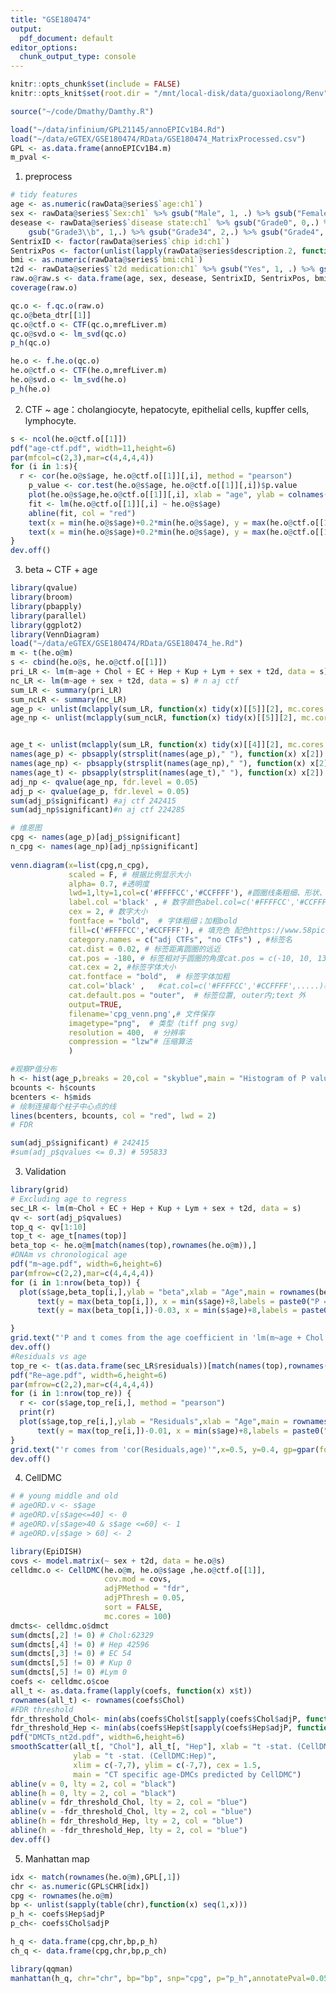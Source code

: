 ```yaml
---
title: "GSE180474"
output:
  pdf_document: default
editor_options: 
  chunk_output_type: console
---
```


```r
knitr::opts_chunk$set(include = FALSE)
knitr::opts_knit$set(root.dir = "/mnt/local-disk/data/guoxiaolong/Renv")
```

```r
source("~/code/Dmathy/Damthy.R")
```

```r
load("~/data/infinium/GPL21145/annoEPICv1B4.Rd")
load("~/data/eGTEX/GSE180474/RData/GSE180474_MatrixProcessed.csv")
GPL <- as.data.frame(annoEPICv1B4.m)
m_pval <- 
```

1.  preprocess

```r
# tidy features
age <- as.numeric(rawData@series$`age:ch1`)
sex <- rawData@series$`Sex:ch1` %>% gsub("Male", 1, .) %>% gsub("Female", 0, .) %>% as.numeric()
desease <- rawData@series$`disease state:ch1` %>% gsub("Grade0", 0,.) %>%
    gsub("Grade3\\b", 1,.) %>% gsub("Grade34", 2,.) %>% gsub("Grade4", 3,.) %>% as.numeric()
SentrixID <- factor(rawData@series$`chip id:ch1`)
SentrixPos <- factor(unlist(lapply(rawData@series$description.2, function(x) {strsplit(x,"_")[[1]][2]})))
bmi <- as.numeric(rawData@series$`bmi:ch1`)
t2d <- rawData@series$`t2d medication:ch1` %>% gsub("Yes", 1, .) %>% gsub("No", 0, .) %>% as.numeric()
raw.o@raw.s <- data.frame(age, sex, desease, SentrixID, SentrixPos, bmi, t2d)
coverage(raw.o)
```

```r
qc.o <- f.qc.o(raw.o)
qc.o@beta_dtr[[1]]
qc.o@ctf.o <- CTF(qc.o,mrefLiver.m)
qc.o@svd.o <- lm_svd(qc.o)
p_h(qc.o)
```

```r
he.o <- f.he.o(qc.o)
he.o@ctf.o <- CTF(he.o,mrefLiver.m)
he.o@svd.o <- lm_svd(he.o)
p_h(he.o)
```

2.  CTF \~ age：cholangiocyte, hepatocyte, epithelial cells, kupffer cells, lymphocyte.

```r
s <- ncol(he.o@ctf.o[[1]])
pdf("age-ctf.pdf", width=11,height=6)
par(mfcol=c(2,3),mar=c(4,4,4,4))
for (i in 1:s){
  r <- cor(he.o@s$age, he.o@ctf.o[[1]][,i], method = "pearson")
    p_value <- cor.test(he.o@s$age, he.o@ctf.o[[1]][,i])$p.value
    plot(he.o@s$age,he.o@ctf.o[[1]][,i], xlab = "age", ylab = colnames(he.o@ctf.o[[1]])[i], pch = 16, col = "black", cex = 0.5)
    fit <- lm(he.o@ctf.o[[1]][,i] ~ he.o@s$age)
    abline(fit, col = "red")
    text(x = min(he.o@s$age)+0.2*min(he.o@s$age), y = max(he.o@ctf.o[[1]][,i]),labels = paste0("r=",format(r, digits = 3)),cex = 0.8)
    text(x = min(he.o@s$age)+0.2*min(he.o@s$age), y = max(he.o@ctf.o[[1]][,i]) - 0.1*(max(he.o@ctf.o[[1]][,i]) - min(he.o@ctf.o[[1]][,i])),cex = 0.8, labels = paste0("p=",format.pval(p_value,digits = 3)))
}
dev.off()

```

3.  beta \~ CTF + age

```r
library(qvalue)
library(broom)
library(pbapply)
library(parallel)
library(ggplot2)
library(VennDiagram)
load("~/data/eGTEX/GSE180474/RData/GSE180474_he.Rd")
m <- t(he.o@m)
s <- cbind(he.o@s, he.o@ctf.o[[1]])
pri_LR <- lm(m~age + Chol + EC + Hep + Kup + Lym + sex + t2d, data = s) #aj ctf
nc_LR <- lm(m~age + sex + t2d, data = s) # n aj ctf
sum_LR <- summary(pri_LR)
sum_ncLR <- summary(nc_LR)
age_p <- unlist(mclapply(sum_LR, function(x) tidy(x)[[5]][2], mc.cores = 100))
age_np <- unlist(mclapply(sum_ncLR, function(x) tidy(x)[[5]][2], mc.cores = 100))


age_t <- unlist(mclapply(sum_LR, function(x) tidy(x)[[4]][2], mc.cores = 100))
names(age_p) <- pbsapply(strsplit(names(age_p)," "), function(x) x[2])
names(age_np) <- pbsapply(strsplit(names(age_np)," "), function(x) x[2])
names(age_t) <- pbsapply(strsplit(names(age_t)," "), function(x) x[2])
adj_np <- qvalue(age_np, fdr.level = 0.05)
adj_p <- qvalue(age_p, fdr.level = 0.05)
sum(adj_p$significant) #aj ctf 242415
sum(adj_np$significant)#n aj ctf 224285

# 维恩图
cpg <- names(age_p)[adj_p$significant]
n_cpg <- names(age_np)[adj_np$significant]
 
venn.diagram(x=list(cpg,n_cpg),
             scaled = F, # 根据比例显示大小
             alpha= 0.7, #透明度
             lwd=1,lty=1,col=c('#FFFFCC','#CCFFFF'), #圆圈线条粗细、形状、颜色；1 实线, 2 虚线, blank无线条
             label.col ='black' , # 数字颜色abel.col=c('#FFFFCC','#CCFFFF',......)根据不同颜色显示数值颜色
             cex = 2, # 数字大小
             fontface = "bold",  # 字体粗细；加粗bold
             fill=c('#FFFFCC','#CCFFFF'), # 填充色 配色https://www.58pic.com/
             category.names = c("adj CTFs", "no CTFs") , #标签名
             cat.dist = 0.02, # 标签距离圆圈的远近
             cat.pos = -180, # 标签相对于圆圈的角度cat.pos = c(-10, 10, 135)
             cat.cex = 2, #标签字体大小
             cat.fontface = "bold",  # 标签字体加粗
             cat.col='black' ,   #cat.col=c('#FFFFCC','#CCFFFF',.....)根据相应颜色改变标签颜色
             cat.default.pos = "outer",  # 标签位置, outer内;text 外
             output=TRUE,
             filename='cpg_venn.png',# 文件保存
             imagetype="png",  # 类型（tiff png svg）
             resolution = 400,  # 分辨率
             compression = "lzw"# 压缩算法
             )

#观察P值分布
h <- hist(age_p,breaks = 20,col = "skyblue",main = "Histogram of P values",xlab = "p values", ylab = "counts")
bcounts <- h$counts
bcenters <- h$mids
# 绘制连接每个柱子中心点的线
lines(bcenters, bcounts, col = "red", lwd = 2)
# FDR

sum(adj_p$significant) # 242415
#sum(adj_p$qvalues <= 0.3) # 595833
```

3.  Validation

```r
library(grid)
# Excluding age to regress
sec_LR <- lm(m~Chol + EC + Hep + Kup + Lym + sex + t2d, data = s)
qv <- sort(adj_p$qvalues)
top_q <- qv[1:10]
top_t <- age_t[names(top)]
beta_top <- he.o@m[match(names(top),rownames(he.o@m)),]
#DNAm vs chronological age
pdf("m~age.pdf", width=6,height=6)
par(mfrow=c(2,2),mar=c(4,4,4,4))
for (i in 1:nrow(beta_top)) {
  plot(s$age,beta_top[i,],ylab = "beta",xlab = "Age",main = rownames(beta_top)[i])
      text(y = max(beta_top[i,]), x = min(s$age)+8,labels = paste0("P = ",format(top_q[i], digits = 1)),cex = 0.8)
      text(y = max(beta_top[i,])-0.03, x = min(s$age)+8,labels = paste0("t-stat = ",format(top_t[i], digits = 2)),cex = 0.8)

}
grid.text("'P and t comes from the age coefficient in 'lm(m~age + Chol + EC + Hep + Kup + Lym + sex + t2d)'",x=0.5, y=0.4, gp=gpar(fontsize=10))
dev.off()
#Residuals vs age
top_re <- t(as.data.frame(sec_LR$residuals))[match(names(top),rownames(he.o@m)),]
pdf("Re~age.pdf", width=6,height=6)
par(mfrow=c(2,2),mar=c(4,4,4,4))
for (i in 1:nrow(top_re)) {
  r <- cor(s$age,top_re[i,], method = "pearson")
  print(r)
  plot(s$age,top_re[i,],ylab = "Residuals",xlab = "Age",main = rownames(top_re)[i])
      text(y = max(top_re[i,])-0.01, x = min(s$age)+8,labels = paste0("r=",format(r, digits = 1)),cex = 0.6)
}
grid.text("'r comes from 'cor(Residuals,age)'",x=0.5, y=0.4, gp=gpar(fontsize=10))
dev.off()
```

4.  CellDMC

```r
# # young middle and old
# ageORD.v <- s$age
# ageORD.v[s$age<=40] <- 0
# ageORD.v[s$age>40 & s$age <=60] <- 1
# ageORD.v[s$age > 60] <- 2

library(EpiDISH)
covs <- model.matrix(~ sex + t2d, data = he.o@s)
celldmc.o <- CellDMC(he.o@m, he.o@s$age ,he.o@ctf.o[[1]], 
                     cov.mod = covs, 
                     adjPMethod = "fdr",
                     adjPThresh = 0.05,
                     sort = FALSE,
                     mc.cores = 100)
dmcts<- celldmc.o$dmct
sum(dmcts[,2] != 0) # Chol:62329
sum(dmcts[,4] != 0) # Hep 42596
sum(dmcts[,3] != 0) # EC 54
sum(dmcts[,5] != 0) # Kup 0
sum(dmcts[,5] != 0) #Lym 0
coefs <- celldmc.o$coe
all_t <- as.data.frame(lapply(coefs, function(x) x$t))
rownames(all_t) <- rownames(coefs$Chol)
#FDR threshold
fdr_threshold_Chol<- min(abs(coefs$Chol$t[sapply(coefs$Chol$adjP, function(x) {x<=0.05})]))
fdr_threshold_Hep <- min(abs(coefs$Hep$t[sapply(coefs$Hep$adjP, function(x) {x<=0.05})]))
pdf("DMCTs_nt2d.pdf", width=6,height=6)
smoothScatter(all_t[, "Chol"], all_t[, "Hep"], xlab = "t -stat. (CellDMC:Chol)", 
              ylab = "t -stat. (CellDMC:Hep)", 
              xlim = c(-7,7), ylim = c(-7,7), cex = 1.5, 
              main = "CT specific age-DMCs predicted by CellDMC")
abline(v = 0, lty = 2, col = "black")
abline(h = 0, lty = 2, col = "black")
abline(v = fdr_threshold_Chol, lty = 2, col = "blue")
abline(v = -fdr_threshold_Chol, lty = 2, col = "blue")
abline(h = fdr_threshold_Hep, lty = 2, col = "blue")
abline(h = -fdr_threshold_Hep, lty = 2, col = "blue")
dev.off()
```

5.  Manhattan map

```r
idx <- match(rownames(he.o@m),GPL[,1])
chr <- as.numeric(GPL$CHR[idx])
cpg <- rownames(he.o@m)
bp <- unlist(sapply(table(chr),function(x) seq(1,x)))
p_h <- coefs$Hep$adjP
p_ch<- coefs$Chol$adjP

h_q <- data.frame(cpg,chr,bp,p_h)
ch_q <- data.frame(cpg,chr,bp,p_ch)

library(qqman)
manhattan(h_q, chr="chr", bp="bp", snp="cpg", p="p_h",annotatePval=0.05)
```
